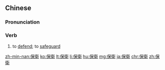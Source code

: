 {{also|保衞|保卫}}
==Chinese==
{{zh-forms|s=保卫}}

===Pronunciation===
{{zh-pron
|m=bǎowèi
|c=bou2 wai6
|h=pfs=pó-ví
|mn=pó-ōe
|cat=v
}}

===Verb===
{{zh-verb}}

# {{lb|zh|Elementary Mandarin}} to [[defend]]; to [[safeguard]]

[[zh-min-nan:保衛]]
[[ko:保衛]]
[[lt:保衛]]
[[li:保衛]]
[[hu:保衛]]
[[mg:保衛]]
[[ja:保衛]]
[[chr:保衛]]
[[zh:保衛]]
